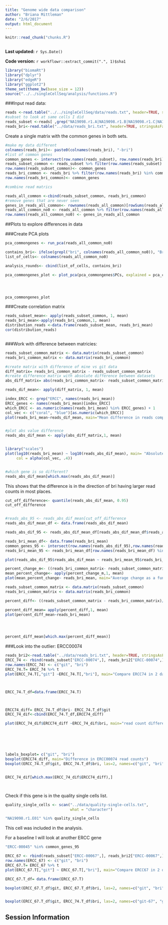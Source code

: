 ```yaml
---
title: "Genome wide data comparison"
author: "Briana Mittleman"
date: "2/6/2017"
output: html_document
---
```


```r
knitr::read_chunk("chunks.R")
```

```r
```

**Last updated:** `r Sys.Date()`

**Code version:** `r workflowr::extract_commit(".", 1)$sha1`

```r
library("biomaRt")
library("dplyr")
library("edgeR")
library("ggplot2")
theme_set(theme_bw(base_size = 12))
source("../../singleCellSeq/analysis/functions.R")
```

###Input read data:  

```r
reads <-read.table("../../singleCellSeq/data/reads.txt", header=TRUE, stringsAsFactors = FALSE)
#subset to look at same cells I did
reads_subset <-reads[ ,grep("NA19098.r1.A|NA19098.r1.B|NA19098.r1.C|NA19098.r1.D|NA19098.r1.E|NA19098.r1.F", colnames(reads))]
reads_bri<-read.table("../data/reads_bri.txt", header=TRUE, stringsAsFactors= FALSE)
```


Create a single matrix with the common genes in both sets.  

```r
#make my data different 
colnames(reads_bri)<- paste0(colnames(reads_bri), "-bri")
#list of common genes
common_genes <- intersect(row.names(reads_subset), row.names(reads_bri))
reads_subset_common <- reads_subset %>% filter(row.names(reads_subset) %in% common_genes)
row.names(reads_subset_common)<- common_genes
reads_bri_common <- reads_bri %>% filter(row.names(reads_bri) %in% common_genes)
row.names(reads_bri_common)<- common_genes
```

```r
#combine read matrics

reads_all_common <-cbind(reads_subset_common, reads_bri_common)
#remove genes that are never seen
genes_in_reads_all_common<- rownames(reads_all_common)[rowSums(reads_all_common) > 0]
reads_all_common_no0 <- reads_all_common %>% filter(row.names(reads_all_common) %in% genes_in_reads_all_common)
row.names(reads_all_common_no0) <- genes_in_reads_all_common
```


##Plots to explore differences in data

###Create PCA plots  


```r
pca_commongenes <- run_pca(reads_all_common_no0)

contains_bri<- ifelse(grepl("bri", colnames(reads_all_common_no0)), "Bri", "git")
list_of_cells<- colnames(reads_all_common_no0)

analysis_rounds<- cbind(list_of_cells, contains_bri) 

pca_commongenes_plot <- plot_pca(pca_commongenes$PCs, explained = pca_commongenes$explained, color="contains_bri" ) + labs(title="Reads in github and Bri analysis") 




pca_commongenes_plot


```


###Create correlation matrix
```r
reads_subset_mean<- apply(reads_subset_common, 1, mean)
reads_bri_mean<-apply(reads_bri_common,1, mean)
distribution_reads <-data.frame(reads_subset_mean, reads_bri_mean)
cor(distribution_reads)



```

###Work with difference between matricies:
```r
reads_subset_common_matrix <- data.matrix(reads_subset_common)
reads_bri_common_matrix <- data.matrix(reads_bri_common)

#create matrix with difference of mine vs git data
diff_matrix= reads_bri_common_matrix - reads_subset_common_matrix
#create difference matrix with absolute difference between datasets
abs_diff_matrix= abs(reads_bri_common_matrix- reads_subset_common_matrix)

reads_dif_mean<- apply(diff_matrix, 1, mean)

index_ERCC <- grep("ERCC", names(reads_bri_mean))
ERCC_genes <- names(reads_bri_mean)[index_ERCC]
which_ERCC <- as.numeric(names(reads_bri_mean) %in% ERCC_genes) + 1
col_vec <- c("coral", "blue")[as.numeric(which_ERCC)]
plot(reads_bri_mean~reads_dif_mean, main="Mean difference in reads compared to Bri mean reads", xlab="Bri mean reads", ylab = " Bri mean reads - git mean reads" )


#plot abs value difference 
reads_abs_dif_mean <- apply(abs_diff_matrix,1, mean)


library("scales")
plot(log10(reads_bri_mean) ~ log10(reads_abs_dif_mean), main= "Absolute value of mean read counts", xlab="Bri mean reads", ylab = "Absolute value of the difference between bri and git reads", pch = 16, cex = .6, 
     col = alpha(col_vec, .4))


#which gene is so different?
reads_abs_dif_mean[which.max(reads_abs_dif_mean)]

```

This shows that the difference is in the direction of bri having larger read counts in most places. 

```r
cut_off_difference<- quantile(reads_abs_dif_mean, 0.95)
cut_off_difference


#reads_abs_95 <- reads_abs_dif_mean[cut_off_difference
reads_abs_dif_mean_df <- data.frame(reads_abs_dif_mean)        

reads_abs_dif_95 <- reads_abs_dif_mean_df[reads_abs_dif_mean_df$reads_abs_dif_mean < cut_off_difference, , drop = FALSE]

reads_bri_mean_df<- data.frame(reads_bri_mean)
common_genes_95 <- intersect(row.names(reads_abs_dif_95),row.names(reads_bri_mean_df))
reads_bri_mean_95 <- reads_bri_mean_df[row.names(reads_bri_mean_df) %in% common_genes_95, , drop=FALSE]

plot(reads_abs_dif_95$reads_abs_dif_mean ~ reads_bri_mean_95$reads_bri_mean, main="Difference plot for lower 95%", ylab="abs value of mean difference", xlab="Bri mean reads")

```



```r


percent_change_m<- ((reads_bri_common_matrix- reads_subset_common_matrix)/2)
mean_percent_change<- apply(percent_change_m,1, mean)
plot(mean_percent_change~ reads_bri_mean, main="Average change as a function of bri mean reads", ylab = "(bri-git)/2")
```
```r
reads_subset_common_matrix <- data.matrix(reads_subset_common)
reads_bri_common_matrix <- data.matrix(reads_bri_common)

percent_diff<- ((reads_subset_common_matrix - reads_bri_common_matrix)/(.5* (reads_subset_common_matrix + reads_bri_common_matrix)))

percent_diff_mean= apply(percent_diff,1, mean)
plot(percent_diff_mean~reads_bri_mean)




percent_diff_mean[which.max(percent_diff_mean)]
```

###Look into the outlier: ERCC00074

```r

reads_bri2<-read.table("../data/reads_bri.txt", header=TRUE, stringsAsFactors= FALSE)
ERCC_74 <- rbind(reads_subset["ERCC-00074",], reads_bri2["ERCC-00074",])
row.names(ERCC_74) <- c("git", "bri")
ERCC_74.T= ERCC_74 %>% t
plot(ERCC_74.T[,"git"] ~ERCC_74.T[,"bri"], main="Compare ERCC74 in 2 data sets", ylab="git", xlab="bri")



ERCC_74.T_df=data.frame(ERCC_74.T)



ERCC74_diff= ERCC_74.T_df$bri- ERCC_74.T_df$git
ERCC_74_dif<-cbind(ERCC_74.T_df,ERCC74_diff)

plot(ERCC_74_dif$ERCC74_diff ~ERCC_74_dif$bri, main="read count difference in ERCC74", xlab="bri read count", ylab="difference in read count")






labels_boxplot= c("git", "bri")
boxplot(ERCC74_diff, main="Difference in ERCC00074 read counts")
boxplot(ERCC_74.T_df$git, ERCC_74.T_df$bri, las=2, names=c("git", "bri"), ylab="Read count")


ERCC_74_dif[which.max(ERCC_74_dif$ERCC74_diff),]




```
Check if this gene is in the quality single cells list. 
```r
quality_single_cells <- scan("../data/quality-single-cells.txt",
                             what = "character")

"NA19098.r1.E01" %in% quality_single_cells
```

This cell was included in the analysis.  


For a baseline I will look at another ERCC gene  

```r

"ERCC-00045" %in% common_genes_95

ERCC_67 <- rbind(reads_subset["ERCC-00067",], reads_bri2["ERCC-00067",])
row.names(ERCC_67) <- c("git", "bri")
ERCC_67.T= ERCC_67 %>% t
plot(ERCC_67.T[,"git"] ~ ERCC_67.T[,"bri"], main="Compare ERCC67 in 2 data sets", ylab="git", xlab="bri")

ERCC_67.T_df= data.frame(ERCC_67.T)

boxplot(ERCC_67.T_df$git, ERCC_67.T_df$bri, las=2, names=c("git", "bri"), ylab="Read count")



```

```r
boxplot(ERCC_67.T_df$git, ERCC_74.T_df$bri, las=2, names=c("git-67", "git-74"), ylab="Read count")
```

## Session Information

```r
```
